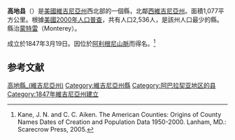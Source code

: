 {{noteTA
|T=zh-hans:高地县 (弗吉尼亚州);zh-hk:高地縣 (維珍尼亞州);zh-tw:高地郡 (維吉尼亞州);
|1=zh-hans:县;zh-hk:縣;zh-tw:郡;
}}

<!--[[File:Map_of_Virginia_highlighting_Highland_County.svg|250px]]-->
{{Infobox U.S. County|
 county  = 高地縣|
 state = 維吉尼亞州 |
 en county  = Highland County|
 en state = Virginia |
 seal = Highland County, Virginia seal.png |
 map size = 250|
 founded = [[1847|1847]] |
 seat = [[Monterey,_Virginia|Monterey]] | 
 area = 1,077 [[square_kilometre|km²]] (416 [[square_mile|mi²]]) |
 area land  = 1,077 km² (416 mi²) |
 area water = 0 km² (0 mi²) |
 area percentage = 0.00% |
 census yr = 2000|
 pop = 2,536 |
 density = 2|
 web = www.highlandcova.org|
|}}
'''高地县'''（{{lang-en|Highland County}}）是[[美國|美國]][[維吉尼亞州|維吉尼亞州]]西北部的一個縣，北鄰[[西維吉尼亞州|西維吉尼亞州]]。面積1,077平方公里。根據[[美國2000年人口普查|美國2000年人口普查]]，共有人口2,536人，是該州人口最少的縣。縣治[[蒙特雷_(維吉尼亞州)|蒙特雷]]（Monterey）。

成立於1847年3月19日。因位於[[阿利根尼山脈|阿利根尼山脈]]而得名。<ref>Kane, J. N. and C. C. Aiken. The American Counties: Origins of County Names Dates of Creation and Population Data 1950-2000. Lanham, MD.: Scarecrow Press, 2005.</ref>

==参考文献==
{{Reflist}}

{{弗吉尼亚州}}
{{Authority control}}

{{DEFAULTSORT:Highland County}}
[[Category:高地縣_(維吉尼亞州)|]]
[[Category:維吉尼亞州縣|Category:維吉尼亞州縣]]
[[Category:阿巴拉契亚地区的县|Category:阿巴拉契亚地区的县]]
[[Category:1847年維吉尼亞州建立|Category:1847年維吉尼亞州建立]]